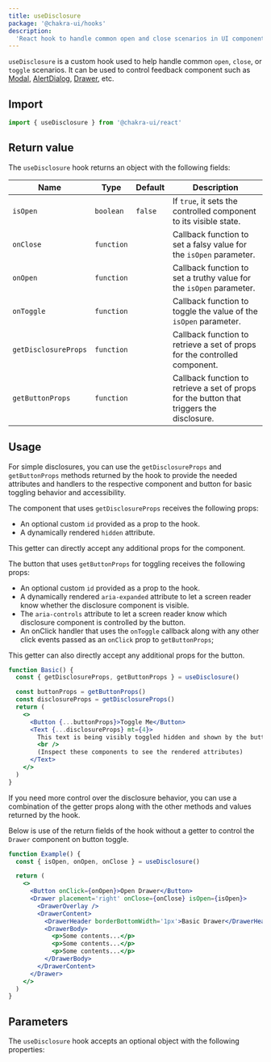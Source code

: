 ---
title: useDisclosure
package: '@chakra-ui/hooks'
description:
  'React hook to handle common open and close scenarios in UI components'
---

`useDisclosure` is a custom hook used to help handle common `open`, `close`, or
`toggle` scenarios. It can be used to control feedback component such as
[Modal](/docs/components/overlay/modal),
[AlertDialog](/docs/components/overlay/alert-dialog),
[Drawer](/docs/components/overlay/drawer), etc.

## Import

```js
import { useDisclosure } from '@chakra-ui/react'
```

## Return value

The `useDisclosure` hook returns an object with the following fields:

| Name                 | Type       | Default | Description                                                                               |
| -------------------- | ---------- | ------- | ----------------------------------------------------------------------------------------- |
| `isOpen`             | `boolean`  | `false` | If `true`, it sets the controlled component to its visible state.                         |
| `onClose`            | `function` |         | Callback function to set a falsy value for the `isOpen` parameter.                        |
| `onOpen`             | `function` |         | Callback function to set a truthy value for the `isOpen` parameter.                       |
| `onToggle`           | `function` |         | Callback function to toggle the value of the `isOpen` parameter.                          |
| `getDisclosureProps` | `function` |         | Callback function to retrieve a set of props for the controlled component.                |
| `getButtonProps`     | `function` |         | Callback function to retrieve a set of props for the button that triggers the disclosure. |

## Usage

For simple disclosures, you can use the `getDisclosureProps` and
`getButtonProps` methods returned by the hook to provide the needed attributes
and handlers to the respective component and button for basic toggling behavior
and accessibility.

The component that uses `getDisclosureProps` receives the following props:

- An optional custom `id` provided as a prop to the hook.
- A dynamically rendered `hidden` attribute.

This getter can directly accept any additional props for the component.

The button that uses `getButtonProps` for toggling receives the following props:

- An optional custom `id` provided as a prop to the hook.
- A dynamically rendered `aria-expanded` attribute to let a screen reader know
  whether the disclosure component is visible.
- The `aria-controls` attribute to let a screen reader know which disclosure
  component is controlled by the button.
- An onClick handler that uses the `onToggle` callback along with any other
  click events passed as an `onClick` prop to `getButtonProps`;

This getter can also directly accept any additional props for the button.

```jsx
function Basic() {
  const { getDisclosureProps, getButtonProps } = useDisclosure()

  const buttonProps = getButtonProps()
  const disclosureProps = getDisclosureProps()
  return (
    <>
      <Button {...buttonProps}>Toggle Me</Button>
      <Text {...disclosureProps} mt={4}>
        This text is being visibly toggled hidden and shown by the button.
        <br />
        (Inspect these components to see the rendered attributes)
      </Text>
    </>
  )
}
```

If you need more control over the disclosure behavior, you can use a combination
of the getter props along with the other methods and values returned by the
hook.

Below is use of the return fields of the hook without a getter to control the
`Drawer` component on button toggle.

```jsx
function Example() {
  const { isOpen, onOpen, onClose } = useDisclosure()

  return (
    <>
      <Button onClick={onOpen}>Open Drawer</Button>
      <Drawer placement='right' onClose={onClose} isOpen={isOpen}>
        <DrawerOverlay />
        <DrawerContent>
          <DrawerHeader borderBottomWidth='1px'>Basic Drawer</DrawerHeader>
          <DrawerBody>
            <p>Some contents...</p>
            <p>Some contents...</p>
            <p>Some contents...</p>
          </DrawerBody>
        </DrawerContent>
      </Drawer>
    </>
  )
}
```

## Parameters

The `useDisclosure` hook accepts an optional object with the following
properties:

<PropsTable of='useDisclosure' />
